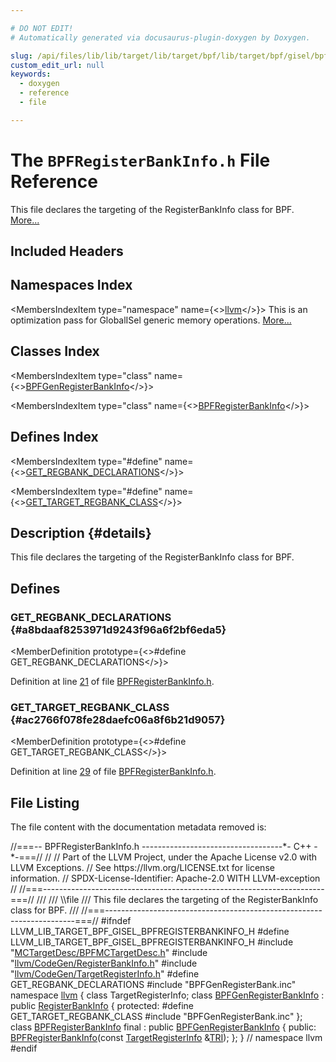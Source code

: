 ```yaml
---

# DO NOT EDIT!
# Automatically generated via docusaurus-plugin-doxygen by Doxygen.

slug: /api/files/lib/lib/target/lib/target/bpf/lib/target/bpf/gisel/bpfregisterbankinfo-h
custom_edit_url: null
keywords:
  - doxygen
  - reference
  - file

---
```





# The `BPFRegisterBankInfo.h` File Reference

<DoxygenPage pluginConfig={pluginConfig}>

This file declares the targeting of the RegisterBankInfo class for BPF. <a href="#details">More...</a>

## Included Headers

<IncludesList>
<IncludesListItem
  filePath="MCTargetDesc/BPFMCTargetDesc.h"
  permalink="/docs/api/files/lib/lib/target/lib/target/bpf/lib/target/bpf/mctargetdesc/bpfmctargetdesc-h"
  isLocal="true" />
<IncludesListItem
  filePath="llvm/CodeGen/RegisterBankInfo.h"
  permalink="/docs/api/files/include/include/llvm/include/llvm/codegen/registerbankinfo-h"
  isLocal="true" />
<IncludesListItem
  filePath="llvm/CodeGen/TargetRegisterInfo.h"
  permalink="/docs/api/files/include/include/llvm/include/llvm/codegen/targetregisterinfo-h"
  isLocal="true" />
<IncludesListItem
  filePath="BPFGenRegisterBank.inc"
  permalink=""
  isLocal="true" />
</IncludesList>

## Namespaces Index

<MembersIndex>

<MembersIndexItem
  type="namespace"
  name={<><a href="/docs/api/namespaces/llvm">llvm</a></>}>
This is an optimization pass for GlobalISel generic memory operations. <a href="/docs/api/namespaces/llvm/#details">More...</a>
</MembersIndexItem>

</MembersIndex>

## Classes Index

<MembersIndex>

<MembersIndexItem
  type="class"
  name={<><a href="/docs/api/classes/llvm/bpfgenregisterbankinfo">BPFGenRegisterBankInfo</a></>}>
</MembersIndexItem>

<MembersIndexItem
  type="class"
  name={<><a href="/docs/api/classes/llvm/bpfregisterbankinfo">BPFRegisterBankInfo</a></>}>
</MembersIndexItem>

</MembersIndex>

## Defines Index

<MembersIndex>

<MembersIndexItem
  type="#define"
  name={<><a href="#a8bdaaf8253971d9243f96a6f2bf6eda5">GET&#95;REGBANK&#95;DECLARATIONS</a></>}>
</MembersIndexItem>

<MembersIndexItem
  type="#define"
  name={<><a href="#ac2766f078fe28daefc06a8f6b21d9057">GET&#95;TARGET&#95;REGBANK&#95;CLASS</a></>}>
</MembersIndexItem>

</MembersIndex>

## Description {#details}

This file declares the targeting of the RegisterBankInfo class for BPF.

<SectionDefinition>

## Defines

### GET&#95;REGBANK&#95;DECLARATIONS {#a8bdaaf8253971d9243f96a6f2bf6eda5}

<MemberDefinition
  prototype={<>#define GET&#95;REGBANK&#95;DECLARATIONS</>}>

Definition at line <a href="#l00021">21</a> of file <a href="/docs/api/files/lib/lib/target/lib/target/bpf/lib/target/bpf/gisel/bpfregisterbankinfo-h">BPFRegisterBankInfo.h</a>.
</MemberDefinition>

### GET&#95;TARGET&#95;REGBANK&#95;CLASS {#ac2766f078fe28daefc06a8f6b21d9057}

<MemberDefinition
  prototype={<>#define GET&#95;TARGET&#95;REGBANK&#95;CLASS</>}>

Definition at line <a href="#l00029">29</a> of file <a href="/docs/api/files/lib/lib/target/lib/target/bpf/lib/target/bpf/gisel/bpfregisterbankinfo-h">BPFRegisterBankInfo.h</a>.
</MemberDefinition>

</SectionDefinition>

## File Listing

The file content with the documentation metadata removed is:

<ProgramListing>

<Link id="l00001" /><CodeLine lineNumber="1"><Highlight kind="comment">//===-- BPFRegisterBankInfo.h -----------------------------------&#42;- C++ -&#42;-===//</Highlight><Highlight kind="normal"></Highlight></CodeLine>
<Link id="l00002" /><CodeLine lineNumber="2"><Highlight kind="normal"></Highlight><Highlight kind="comment">//</Highlight><Highlight kind="normal"></Highlight></CodeLine>
<Link id="l00003" /><CodeLine lineNumber="3"><Highlight kind="normal"></Highlight><Highlight kind="comment">// Part of the LLVM Project, under the Apache License v2.0 with LLVM Exceptions.</Highlight><Highlight kind="normal"></Highlight></CodeLine>
<Link id="l00004" /><CodeLine lineNumber="4"><Highlight kind="normal"></Highlight><Highlight kind="comment">// See https://llvm.org/LICENSE.txt for license information.</Highlight><Highlight kind="normal"></Highlight></CodeLine>
<Link id="l00005" /><CodeLine lineNumber="5"><Highlight kind="normal"></Highlight><Highlight kind="comment">// SPDX-License-Identifier: Apache-2.0 WITH LLVM-exception</Highlight><Highlight kind="normal"></Highlight></CodeLine>
<Link id="l00006" /><CodeLine lineNumber="6"><Highlight kind="normal"></Highlight><Highlight kind="comment">//</Highlight><Highlight kind="normal"></Highlight></CodeLine>
<Link id="l00007" /><CodeLine lineNumber="7"><Highlight kind="normal"></Highlight><Highlight kind="comment">//===----------------------------------------------------------------------===//</Highlight><Highlight kind="comment"></Highlight></CodeLine>
<Link id="l00008" /><CodeLine lineNumber="8"><Highlight kind="comment">///</Highlight></CodeLine>
<Link id="l00009" /><CodeLine lineNumber="9"><Highlight kind="comment">/// \\file</Highlight></CodeLine>
<Link id="l00010" /><CodeLine lineNumber="10"><Highlight kind="comment">/// This file declares the targeting of the RegisterBankInfo class for BPF.</Highlight></CodeLine>
<Link id="l00011" /><CodeLine lineNumber="11"><Highlight kind="comment">///</Highlight><Highlight kind="normal"></Highlight></CodeLine>
<Link id="l00012" /><CodeLine lineNumber="12"><Highlight kind="normal"></Highlight><Highlight kind="comment">//===----------------------------------------------------------------------===//</Highlight><Highlight kind="normal"></Highlight></CodeLine>
<Link id="l00013" /><CodeLine lineNumber="13"><Highlight kind="normal"></Highlight></CodeLine>
<Link id="l00014" /><CodeLine lineNumber="14"><Highlight kind="normal"></Highlight><Highlight kind="preprocessor">#ifndef LLVM&#95;LIB&#95;TARGET&#95;BPF&#95;GISEL&#95;BPFREGISTERBANKINFO&#95;H</Highlight><Highlight kind="normal"></Highlight></CodeLine>
<Link id="l00015" /><CodeLine lineNumber="15"><Highlight kind="normal"></Highlight><Highlight kind="preprocessor">#define LLVM&#95;LIB&#95;TARGET&#95;BPF&#95;GISEL&#95;BPFREGISTERBANKINFO&#95;H</Highlight><Highlight kind="normal"></Highlight></CodeLine>
<Link id="l00016" /><CodeLine lineNumber="16"><Highlight kind="normal"></Highlight></CodeLine>
<Link id="l00017" /><CodeLine lineNumber="17"><Highlight kind="normal"></Highlight><Highlight kind="preprocessor">#include &quot;<a href="/docs/api/files/lib/lib/target/lib/target/bpf/lib/target/bpf/mctargetdesc/bpfmctargetdesc-h">MCTargetDesc/BPFMCTargetDesc.h</a>&quot;</Highlight><Highlight kind="normal"></Highlight></CodeLine>
<Link id="l00018" /><CodeLine lineNumber="18"><Highlight kind="normal"></Highlight><Highlight kind="preprocessor">#include &quot;<a href="/docs/api/files/include/include/llvm/include/llvm/codegen/registerbankinfo-h">llvm/CodeGen/RegisterBankInfo.h</a>&quot;</Highlight><Highlight kind="normal"></Highlight></CodeLine>
<Link id="l00019" /><CodeLine lineNumber="19"><Highlight kind="normal"></Highlight><Highlight kind="preprocessor">#include &quot;<a href="/docs/api/files/include/include/llvm/include/llvm/codegen/targetregisterinfo-h">llvm/CodeGen/TargetRegisterInfo.h</a>&quot;</Highlight><Highlight kind="normal"></Highlight></CodeLine>
<Link id="l00020" /><CodeLine lineNumber="20"><Highlight kind="normal"></Highlight></CodeLine>
<Link id="l00021" /><CodeLine lineNumber="21" lineLink="#a8bdaaf8253971d9243f96a6f2bf6eda5"><Highlight kind="normal"></Highlight><Highlight kind="preprocessor">#define GET&#95;REGBANK&#95;DECLARATIONS</Highlight><Highlight kind="normal"></Highlight></CodeLine>
<Link id="l00022" /><CodeLine lineNumber="22"><Highlight kind="normal"></Highlight><Highlight kind="preprocessor">#include &quot;BPFGenRegisterBank.inc&quot;</Highlight><Highlight kind="normal"></Highlight></CodeLine>
<Link id="l00023" /><CodeLine lineNumber="23"><Highlight kind="normal"></Highlight></CodeLine>
<Link id="l00024" /><CodeLine lineNumber="24"><Highlight kind="normal"></Highlight><Highlight kind="keyword">namespace </Highlight><Highlight kind="normal"><a href="/docs/api/namespaces/llvm">llvm</a> &#123;</Highlight></CodeLine>
<Link id="l00025" /><CodeLine lineNumber="25"><Highlight kind="normal"></Highlight><Highlight kind="keyword">class </Highlight><Highlight kind="normal">TargetRegisterInfo;</Highlight></CodeLine>
<Link id="l00026" /><CodeLine lineNumber="26"><Highlight kind="normal"></Highlight></CodeLine>
<Link id="l00027" /><CodeLine lineNumber="27" lineLink="/docs/api/classes/llvm/bpfgenregisterbankinfo"><Highlight kind="normal"></Highlight><Highlight kind="keyword">class </Highlight><Highlight kind="normal"><a href="/docs/api/classes/llvm/bpfgenregisterbankinfo">BPFGenRegisterBankInfo</a> : </Highlight><Highlight kind="keyword">public</Highlight><Highlight kind="normal"> <a href="/docs/api/classes/llvm/registerbankinfo/#aa9467bf23c0dfb8176a54358477962fa">RegisterBankInfo</a> &#123;</Highlight></CodeLine>
<Link id="l00028" /><CodeLine lineNumber="28"><Highlight kind="normal"></Highlight><Highlight kind="keyword">protected</Highlight><Highlight kind="normal">:</Highlight></CodeLine>
<Link id="l00029" /><CodeLine lineNumber="29" lineLink="#ac2766f078fe28daefc06a8f6b21d9057"><Highlight kind="normal"></Highlight><Highlight kind="preprocessor">#define GET&#95;TARGET&#95;REGBANK&#95;CLASS</Highlight><Highlight kind="normal"></Highlight></CodeLine>
<Link id="l00030" /><CodeLine lineNumber="30"><Highlight kind="normal"></Highlight><Highlight kind="preprocessor">#include &quot;BPFGenRegisterBank.inc&quot;</Highlight><Highlight kind="normal"></Highlight></CodeLine>
<Link id="l00031" /><CodeLine lineNumber="31"><Highlight kind="normal">&#125;;</Highlight></CodeLine>
<Link id="l00032" /><CodeLine lineNumber="32"><Highlight kind="normal"></Highlight></CodeLine>
<Link id="l00033" /><CodeLine lineNumber="33" lineLink="/docs/api/classes/llvm/bpfregisterbankinfo"><Highlight kind="normal"></Highlight><Highlight kind="keyword">class </Highlight><Highlight kind="normal"><a href="/docs/api/classes/llvm/bpfregisterbankinfo/#aa344b927ad1bb6e68eabe6f802fc7dbe">BPFRegisterBankInfo</a> final : </Highlight><Highlight kind="keyword">public</Highlight><Highlight kind="normal"> <a href="/docs/api/classes/llvm/bpfgenregisterbankinfo">BPFGenRegisterBankInfo</a> &#123;</Highlight></CodeLine>
<Link id="l00034" /><CodeLine lineNumber="34"><Highlight kind="normal"></Highlight><Highlight kind="keyword">public</Highlight><Highlight kind="normal">:</Highlight></CodeLine>
<Link id="l00035" /><CodeLine lineNumber="35"><Highlight kind="normal">  <a href="/docs/api/classes/llvm/bpfregisterbankinfo/#aa344b927ad1bb6e68eabe6f802fc7dbe">BPFRegisterBankInfo</a>(</Highlight><Highlight kind="keyword">const</Highlight><Highlight kind="normal"> <a href="/docs/api/classes/llvm/targetregisterinfo">TargetRegisterInfo</a> &amp;<a href="/docs/api/files/lib/lib/codegen/machinesink-cpp/#a0f36ed1bc17fc1aa97fe291c439a0698">TRI</a>);</Highlight></CodeLine>
<Link id="l00036" /><CodeLine lineNumber="36"><Highlight kind="normal">&#125;;</Highlight></CodeLine>
<Link id="l00037" /><CodeLine lineNumber="37"><Highlight kind="normal">&#125; </Highlight><Highlight kind="comment">// namespace llvm</Highlight><Highlight kind="normal"></Highlight></CodeLine>
<Link id="l00038" /><CodeLine lineNumber="38"><Highlight kind="normal"></Highlight></CodeLine>
<Link id="l00039" /><CodeLine lineNumber="39"><Highlight kind="normal"></Highlight><Highlight kind="preprocessor">#endif</Highlight></CodeLine>

</ProgramListing>

</DoxygenPage>
